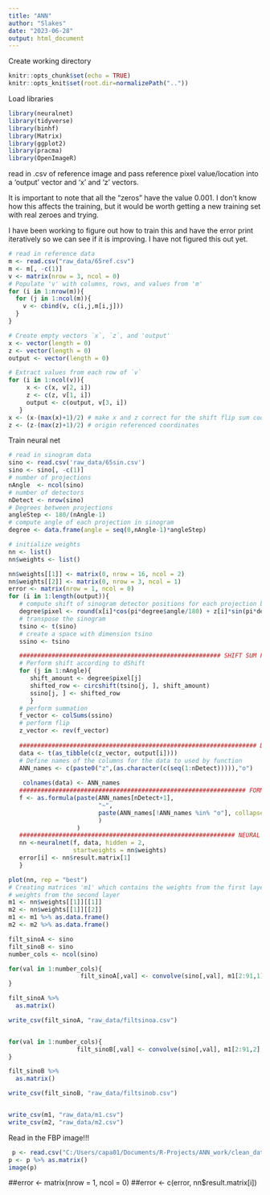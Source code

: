 ```yaml
---
title: "ANN"
author: "Slakes"
date: "2023-06-28"
output: html_document
---
```


Create working directory
```r
knitr::opts_chunk$set(echo = TRUE)
knitr::opts_knit$set(root.dir=normalizePath(".."))
```


Load libraries
```r
library(neuralnet)
library(tidyverse)
library(binhf)
library(Matrix)
library(ggplot2)
library(pracma)
library(OpenImageR)
```

read in .csv of reference image and pass reference pixel value/location into a 'output' vector and 'x' and 'z' vectors. 

It is important to note that all the "zeros" have the value 0.001. I don't know how this affects the training, but it would be worth getting a new training set with real zeroes and trying. 

I have been working to figure out how to train this and have the error print iteratively so we can see if it is improving. I have not figured this out yet.
```r
# read in reference data
m <- read.csv("raw_data/65ref.csv")
m <- m[, -c(1)]
v <- matrix(nrow = 3, ncol = 0)
# Populate 'v' with columns, rows, and values from 'm'
for (i in 1:nrow(m)){
  for (j in 1:ncol(m)){
    v <- cbind(v, c(i,j,m[i,j]))
  }
}

# Create empty vectors `x`, `z`, and 'output'
x <- vector(length = 0) 
z <- vector(length = 0)
output <- vector(length = 0)

# Extract values from each row of `v`
for (i in 1:ncol(v)){ 
     x <- c(x, v[2, i])
     z <- c(z, v[1, i])
     output <- c(output, v[3, i]) 
   }
x <- (x-(max(x)+1)/2) # make x and z correct for the shift flip sum code
z <- (z-(max(z)+1)/2) # origin referenced coordinates
```



Train neural net
```r
# read in sinogram data
sino <- read.csv('raw_data/65sin.csv')
sino <- sino[, -c(1)]
# number of projections
nAngle  <- ncol(sino)
# number of detectors
nDetect <- nrow(sino)
# Degrees between projections
angleStep <- 180/(nAngle-1) 
# compute angle of each projection in sinogram
degree <- data.frame(angle = seq(0,nAngle-1)*angleStep) 

# initialize weights
nn <- list()
nn$weights <- list()

nn$weights[[1]] <- matrix(0, nrow = 16, ncol = 2)
nn$weights[[2]] <- matrix(0, nrow = 3, ncol = 1)
error <- matrix(nrow = 1, ncol = 0)
for (i in 1:length(output)){
   # compute shift of sinogram detector positions for each projection based on current image pixel
   degree$pixel <- round(x[i]*cos(pi*degree$angle/180) + z[i]*sin(pi*degree$angle/180))
   # transpose the sinogram
   tsino <- t(sino)
   # create a space with dimension tsino
   ssino <- tsino   

   ######################################################## SHIFT SUM FLIP 
   # Perform shift according to dShift
   for (j in 1:nAngle){ 
      shift_amount <- degree$pixel[j]
      shifted_row <- circshift(tsino[j, ], shift_amount)
      ssino[j, ] <- shifted_row
      }
   # perform summation
   f_vector <- colSums(ssino) 
   # perform flip
   z_vector <- rev(f_vector)  
   
   ################################################################## DATA
   data <- t(as_tibble(c(z_vector, output[i])))
   # Define names of the columns for the data to used by function 
   ANN_names <- c(paste0("z",(as.character(c(seq(1:nDetect))))),"o") 
  
    colnames(data) <- ANN_names
   ############################################################### FORMULA
   f <- as.formula(paste(ANN_names[nDetect+1],
                         "~",
                         paste(ANN_names[!ANN_names %in% "o"], collapse = " + ")
                         )
                   ) 
   ############################################################ NEURAL NET
   nn <-neuralnet(f, data, hidden = 2,
                  startweights = nn$weights)
   error[i] <- nn$result.matrix[1]
   }

plot(nn, rep = "best")
# Creating matrices 'm1' which contains the weights from the first layer and 'm2' which contains the
# weights from the second layer
m1 <- nn$weights[[1]][[1]]
m2 <- nn$weights[[1]][[2]]
m1 <- m1 %>% as.data.frame()
m2 <- m2 %>% as.data.frame()
```

```r
filt_sinoA <- sino
filt_sinoB <- sino
number_cols <- ncol(sino)

for(val in 1:number_cols){
                    filt_sinoA[,val] <- convolve(sino[,val], m1[2:91,1], type ="circular")
}

filt_sinoA %>% 
  as.matrix()

write_csv(filt_sinoA, "raw_data/filtsinoa.csv")


for(val in 1:number_cols){
                   filt_sinoB[,val] <- convolve(sino[,val], m1[2:91,2], type ="circular")
}

filt_sinoB %>% 
  as.matrix()

write_csv(filt_sinoB, "raw_data/filtsinob.csv")


write_csv(m1, "raw_data/m1.csv")
write_csv(m2, "raw_data/m2.csv")


```


Read in the FBP image!!!

```r
 p <- read.csv("C:/Users/capa01/Documents/R-Projects/ANN_work/clean_data/FBP1.csv")
p <- p %>% as.matrix()
image(p)
```


##error <- matrix(nrow = 1, ncol = 0)
##error <- c(error, nn$result.matrix[i])
